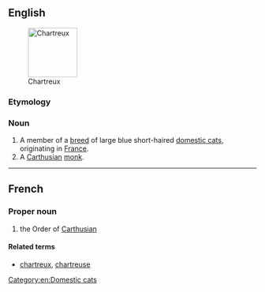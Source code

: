 {{also|chartreux}}
==English==
[[Image:Abbaye fev2006 003.jpg|thumb|right|100px|Chartreux]]

===Etymology===
{{etyl|fr|en}}

===Noun===
{{en-noun|head=Chartreux|Chartreux}}

# A member of a [[breed]] of large blue short-haired [[domestic cat]]s, originating in [[France]].
# A [[Carthusian]] [[monk]].

{{wikipedia|Chartreux}}
{{commonscat|Chartreux}}

[[Category:en:Domestic cats]]

----

==French==

===Proper noun===
{{fr-proper noun}}

# the Order of [[Carthusian]]

====Related terms====
* [[chartreux]], [[chartreuse]]